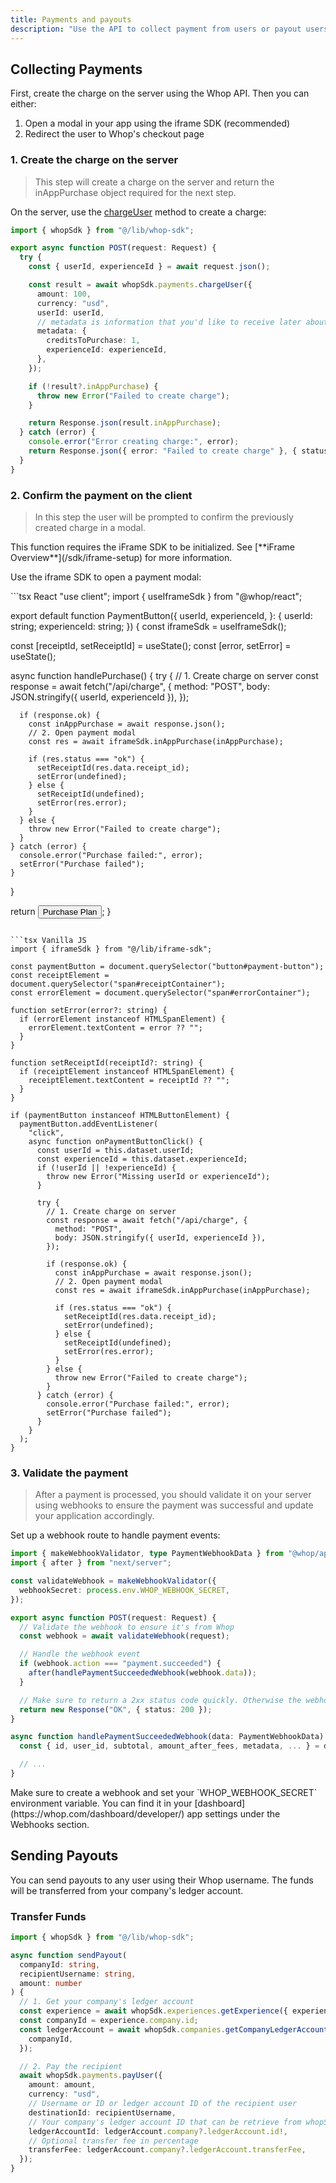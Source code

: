 ```yaml
---
title: Payments and payouts
description: "Use the API to collect payment from users or payout users."
---
```


## Collecting Payments

First, create the charge on the server using the Whop API. Then you can either:

1. Open a modal in your app using the iframe SDK (recommended)
2. Redirect the user to Whop's checkout page

### 1. Create the charge on the server

> This step will create a charge on the server and return the inAppPurchase object required for the next step.

On the server, use the [chargeUser](/sdk/api/payments/charge-user) method to create a charge:

```typescript app/api/charge/route.ts
import { whopSdk } from "@/lib/whop-sdk";

export async function POST(request: Request) {
  try {
    const { userId, experienceId } = await request.json();

    const result = await whopSdk.payments.chargeUser({
      amount: 100,
      currency: "usd",
      userId: userId,
      // metadata is information that you'd like to receive later about the payment.
      metadata: {
        creditsToPurchase: 1,
        experienceId: experienceId,
      },
    });

    if (!result?.inAppPurchase) {
      throw new Error("Failed to create charge");
    }

    return Response.json(result.inAppPurchase);
  } catch (error) {
    console.error("Error creating charge:", error);
    return Response.json({ error: "Failed to create charge" }, { status: 500 });
  }
}
```

### 2. Confirm the payment on the client

> In this step the user will be prompted to confirm the previously created charge in a modal.

<Warning>
  This function requires the iFrame SDK to be initialized. See [**iFrame
  Overview**](/sdk/iframe-setup) for more information.
</Warning>

Use the iframe SDK to open a payment modal:

<CodeGroup>
```tsx React
"use client";
import { useIframeSdk } from "@whop/react";

export default function PaymentButton({
  userId,
  experienceId,
}: {
  userId: string;
  experienceId: string;
}) {
  const iframeSdk = useIframeSdk();
  
  const [receiptId, setReceiptId] = useState<string>();
  const [error, setError] = useState<string>();
  
  async function handlePurchase() {
    try {
      // 1. Create charge on server
      const response = await fetch("/api/charge", {
        method: "POST",
        body: JSON.stringify({ userId, experienceId }),
      });
      
      if (response.ok) {
        const inAppPurchase = await response.json();
        // 2. Open payment modal
        const res = await iframeSdk.inAppPurchase(inAppPurchase);
        
        if (res.status === "ok") {
          setReceiptId(res.data.receipt_id);
          setError(undefined);
        } else {
          setReceiptId(undefined);
          setError(res.error);
        }
      } else {
        throw new Error("Failed to create charge");
      }
    } catch (error) {
      console.error("Purchase failed:", error);
      setError("Purchase failed");
    }
  }
  
  return <button onClick={handlePurchase}>Purchase Plan</button>;
}
```

```tsx Vanilla JS
import { iframeSdk } from "@/lib/iframe-sdk";

const paymentButton = document.querySelector("button#payment-button");
const receiptElement = document.querySelector("span#receiptContainer");
const errorElement = document.querySelector("span#errorContainer");

function setError(error?: string) {
  if (errorElement instanceof HTMLSpanElement) {
    errorElement.textContent = error ?? "";
  }
}

function setReceiptId(receiptId?: string) {
  if (receiptElement instanceof HTMLSpanElement) {
    receiptElement.textContent = receiptId ?? "";
  }
}

if (paymentButton instanceof HTMLButtonElement) {
  paymentButton.addEventListener(
    "click",
    async function onPaymentButtonClick() {
      const userId = this.dataset.userId;
      const experienceId = this.dataset.experienceId;
      if (!userId || !experienceId) {
        throw new Error("Missing userId or experienceId");
      }

      try {
        // 1. Create charge on server
        const response = await fetch("/api/charge", {
          method: "POST",
          body: JSON.stringify({ userId, experienceId }),
        });

        if (response.ok) {
          const inAppPurchase = await response.json();
          // 2. Open payment modal
          const res = await iframeSdk.inAppPurchase(inAppPurchase);

          if (res.status === "ok") {
            setReceiptId(res.data.receipt_id);
            setError(undefined);
          } else {
            setReceiptId(undefined);
            setError(res.error);
          }
        } else {
          throw new Error("Failed to create charge");
        }
      } catch (error) {
        console.error("Purchase failed:", error);
        setError("Purchase failed");
      }
    }
  );
}
```

</CodeGroup>

### 3. Validate the payment

> After a payment is processed, you should validate it on your server using webhooks to ensure the payment was successful and update your application accordingly.

Set up a webhook route to handle payment events: 

```typescript app/api/webhook/route.ts
import { makeWebhookValidator, type PaymentWebhookData } from "@whop/api";
import { after } from "next/server";

const validateWebhook = makeWebhookValidator({
  webhookSecret: process.env.WHOP_WEBHOOK_SECRET,
});

export async function POST(request: Request) {
  // Validate the webhook to ensure it's from Whop
  const webhook = await validateWebhook(request);

  // Handle the webhook event
  if (webhook.action === "payment.succeeded") {
    after(handlePaymentSucceededWebhook(webhook.data));
  }

  // Make sure to return a 2xx status code quickly. Otherwise the webhook will be retried.
  return new Response("OK", { status: 200 });
}

async function handlePaymentSucceededWebhook(data: PaymentWebhookData) {
  const { id, user_id, subtotal, amount_after_fees, metadata, ... } = data;

  // ...
}
```

<Warning>
  Make sure to create a webhook and set your `WHOP_WEBHOOK_SECRET` environment variable. You can find it in your [dashboard](https://whop.com/dashboard/developer/) app settings under the Webhooks section.
</Warning>

## Sending Payouts

You can send payouts to any user using their Whop username. The funds will be transferred from your company's ledger account.

### Transfer Funds

```typescript
import { whopSdk } from "@/lib/whop-sdk";

async function sendPayout(
  companyId: string,
  recipientUsername: string,
  amount: number
) {
  // 1. Get your company's ledger account
  const experience = await whopSdk.experiences.getExperience({ experienceId });
  const companyId = experience.company.id;
  const ledgerAccount = await whopSdk.companies.getCompanyLedgerAccount({
    companyId,
  });

  // 2. Pay the recipient
  await whopSdk.payments.payUser({
    amount: amount,
    currency: "usd",
    // Username or ID or ledger account ID of the recipient user
    destinationId: recipientUsername,
    // Your company's ledger account ID that can be retrieve from whopSdk.companies.getCompanyLedgerAccount()
    ledgerAccountId: ledgerAccount.company?.ledgerAccount.id!,
    // Optional transfer fee in percentage
    transferFee: ledgerAccount.company?.ledgerAccount.transferFee,
  });
}
```
